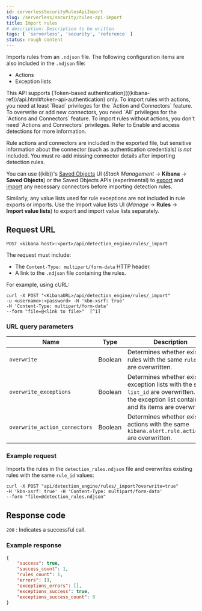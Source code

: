 ```yaml
---
id: serverlessSecurityRulesApiImport
slug: /serverless/security/rules-api-import
title: Import rules
# description: Description to be written
tags: [ 'serverless', 'security', 'reference' ]
status: rough content
---
```



<RoughContent />

<div id="rules-api-import"></div>

Imports rules from an `.ndjson` file. The following configuration items are also included in the `.ndjson` file:

* Actions
* Exception lists

<DocCallOut title="Note">
This API supports [Token-based authentication](((kibana-ref))/api.html#token-api-authentication) only.
</DocCallOut>

<DocCallOut title="Note">
To import rules with actions, you need at least `Read` privileges for the `Action and Connectors` feature. To overwrite or add new connectors, you need `All` privileges for the `Actions and Connectors` feature. To import rules without actions,  you don't need `Actions and Connectors` privileges. Refer to <DocLink id="serverlessSecurityDetectionsPermissionsSection" section="enable-and-access-detections">Enable and access detections</DocLink> for more information.
</DocCallOut>

<DocCallOut title="Important" color="warning">

Rule actions and connectors are included in the exported file, but sensitive information about the connector (such as authentication credentials) _is not_ included. You must re-add missing connector details after importing detection rules.

You can use ((kib))'s [Saved Objects](((kibana-ref))/managing-saved-objects.html#managing-saved-objects-export-objects) UI (*Stack Management* -> **Kibana** -> **Saved Objects**) or the Saved Objects APIs (experimental) to [export](((kibana-ref))/saved-objects-api-export.html) and [import](((kibana-ref))/saved-objects-api-import.html) any necessary connectors before importing detection rules.

Similarly, any value lists used for rule exceptions are not included in rule exports or imports. Use the <DocLink id="serverlessSecurityValueListsExceptions" section="manage-value-lists">Import value lists</DocLink> UI (*Manage* -> **Rules** -> **Import value lists**) to export and import value lists separately.

</DocCallOut>

## Request URL

`POST <kibana host>:<port>/api/detection_engine/rules/_import`

The request must include:

* The `Content-Type: multipart/form-data` HTTP header.
* A link to the `.ndjson` file containing the rules.

For example, using cURL:

```console
curl -X POST "<KibanaURL>/api/detection_engine/rules/_import"
-u <username>:<password> -H 'kbn-xsrf: true'
-H 'Content-Type: multipart/form-data'
--form "file=@<link to file>"  [^1]
```
[^1]: The relative link to the `.ndjson` file containing the rules.

### URL query parameters

| Name | Type | Description | Required |
|---|---|---|---|
| `overwrite` | Boolean | Determines whether existing rules with the same `rule_id` are overwritten. | No, defaults to `false`. |
| `overwrite_exceptions` | Boolean | Determines whether existing exception lists with the same `list_id` are overwritten. Both the exception list container and its items are overwritten. | No, defaults to `false`. |
| `overwrite_action_connectors` | Boolean | Determines whether existing actions with the same `kibana.alert.rule.actions.id` are overwritten. | No, defaults to `false`. |

### Example request

Imports the rules in the `detection_rules.ndjson` file and overwrites
existing rules with the same `rule_id` values:

```console
curl -X POST "api/detection_engine/rules/_import?overwrite=true"
-H 'kbn-xsrf: true' -H 'Content-Type: multipart/form-data'
--form "file=@detection_rules.ndjson"
```

## Response code

`200` 
    : Indicates a successful call.

### Example response

```json
{
    "success": true,
    "success_count": 1,
    "rules_count": 1,
    "errors": [],
    "exceptions_errors": [],
    "exceptions_success": true,
    "exceptions_success_count": 0
}
```

